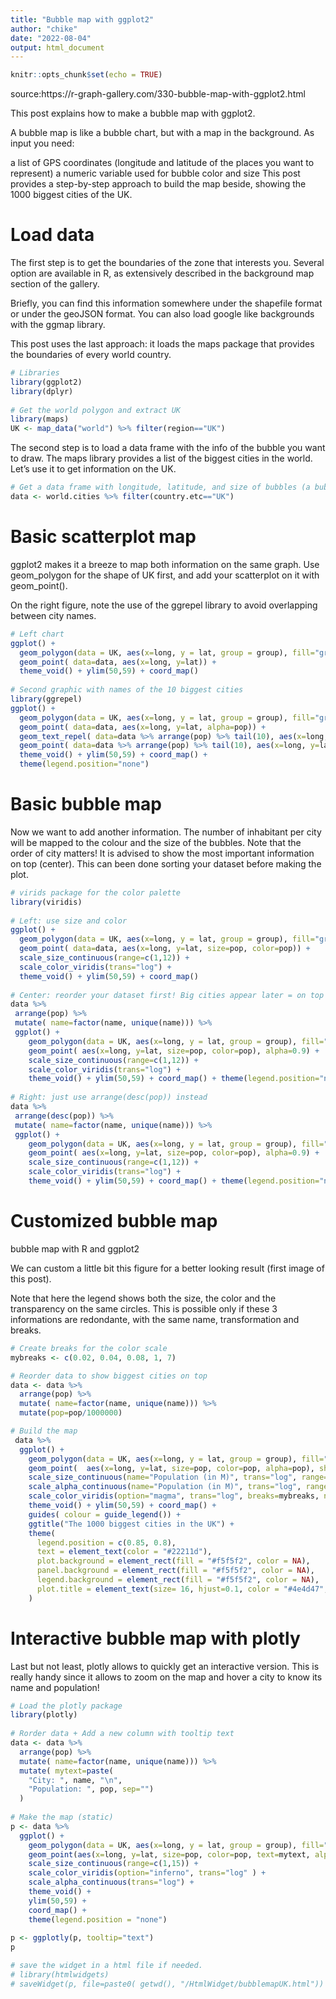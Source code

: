 ---
title: "Bubble map with ggplot2"
author: "chike"
date: "2022-08-04"
output: html_document
---

```{r setup, include=FALSE}
knitr::opts_chunk$set(echo = TRUE)
```
source:https://r-graph-gallery.com/330-bubble-map-with-ggplot2.html

This post explains how to make a bubble map with ggplot2.

A bubble map is like a bubble chart, but with a map in the background. As input you need:

a list of GPS coordinates (longitude and latitude of the places you want to represent)
a numeric variable used for bubble color and size
This post provides a step-by-step approach to build the map beside, showing the 1000 biggest cities of the UK.

# Load data
The first step is to get the boundaries of the zone that interests you. Several option are available in R, as extensively described in the background map section of the gallery.

Briefly, you can find this information somewhere under the shapefile format or under the geoJSON format. You can also load google like backgrounds with the ggmap library.

This post uses the last approach: it loads the maps package that provides the boundaries of every world country.

```{r}
# Libraries
library(ggplot2)
library(dplyr)
 
# Get the world polygon and extract UK
library(maps)
UK <- map_data("world") %>% filter(region=="UK")

```
The second step is to load a data frame with the info of the bubble you want to draw. The maps library provides a list of the biggest cities in the world. Let’s use it to get information on the UK.
```{r}
# Get a data frame with longitude, latitude, and size of bubbles (a bubble = a city)
data <- world.cities %>% filter(country.etc=="UK")

```
# Basic scatterplot map
ggplot2 makes it a breeze to map both information on the same graph. Use geom_polygon for the shape of UK first, and add your scatterplot on it with geom_point().

On the right figure, note the use of the ggrepel library to avoid overlapping between city names.

```{r}
# Left chart
ggplot() +
  geom_polygon(data = UK, aes(x=long, y = lat, group = group), fill="grey", alpha=0.3) +
  geom_point( data=data, aes(x=long, y=lat)) +
  theme_void() + ylim(50,59) + coord_map() 
 
# Second graphic with names of the 10 biggest cities
library(ggrepel)
ggplot() +
  geom_polygon(data = UK, aes(x=long, y = lat, group = group), fill="grey", alpha=0.3) +
  geom_point( data=data, aes(x=long, y=lat, alpha=pop)) +
  geom_text_repel( data=data %>% arrange(pop) %>% tail(10), aes(x=long, y=lat, label=name), size=5) +
  geom_point( data=data %>% arrange(pop) %>% tail(10), aes(x=long, y=lat), color="red", size=3) +
  theme_void() + ylim(50,59) + coord_map() +
  theme(legend.position="none")

```
# Basic bubble map
Now we want to add another information. The number of inhabitant per city will be mapped to the colour and the size of the bubbles. Note that the order of city matters! It is advised to show the most important information on top (center). This can been done sorting your dataset before making the plot.

```{r}
# virids package for the color palette
library(viridis)
 
# Left: use size and color
ggplot() +
  geom_polygon(data = UK, aes(x=long, y = lat, group = group), fill="grey", alpha=0.3) +
  geom_point( data=data, aes(x=long, y=lat, size=pop, color=pop)) +
  scale_size_continuous(range=c(1,12)) +
  scale_color_viridis(trans="log") +
  theme_void() + ylim(50,59) + coord_map() 
 
# Center: reorder your dataset first! Big cities appear later = on top
data %>%
 arrange(pop) %>% 
 mutate( name=factor(name, unique(name))) %>% 
 ggplot() +
    geom_polygon(data = UK, aes(x=long, y = lat, group = group), fill="grey", alpha=0.3) +
    geom_point( aes(x=long, y=lat, size=pop, color=pop), alpha=0.9) +
    scale_size_continuous(range=c(1,12)) +
    scale_color_viridis(trans="log") +
    theme_void() + ylim(50,59) + coord_map() + theme(legend.position="none")
 
# Right: just use arrange(desc(pop)) instead
data %>%
 arrange(desc(pop)) %>% 
 mutate( name=factor(name, unique(name))) %>% 
 ggplot() +
    geom_polygon(data = UK, aes(x=long, y = lat, group = group), fill="grey", alpha=0.3) +
    geom_point( aes(x=long, y=lat, size=pop, color=pop), alpha=0.9) +
    scale_size_continuous(range=c(1,12)) +
    scale_color_viridis(trans="log") +
    theme_void() + ylim(50,59) + coord_map() + theme(legend.position="none")

```
# Customized bubble map
bubble map with R and ggplot2

We can custom a little bit this figure for a better looking result (first image of this post).

Note that here the legend shows both the size, the color and the transparency on the same circles. This is possible only if these 3 informations are redondante, with the same name, transformation and breaks.

```{r}
# Create breaks for the color scale
mybreaks <- c(0.02, 0.04, 0.08, 1, 7)

# Reorder data to show biggest cities on top
data <- data %>%
  arrange(pop) %>%
  mutate( name=factor(name, unique(name))) %>%
  mutate(pop=pop/1000000) 

# Build the map
 data %>%
  ggplot() +
    geom_polygon(data = UK, aes(x=long, y = lat, group = group), fill="grey", alpha=0.3) +
    geom_point(  aes(x=long, y=lat, size=pop, color=pop, alpha=pop), shape=20, stroke=FALSE) +
    scale_size_continuous(name="Population (in M)", trans="log", range=c(1,12), breaks=mybreaks) +
    scale_alpha_continuous(name="Population (in M)", trans="log", range=c(0.1, .9), breaks=mybreaks) +
    scale_color_viridis(option="magma", trans="log", breaks=mybreaks, name="Population (in M)" ) +
    theme_void() + ylim(50,59) + coord_map() + 
    guides( colour = guide_legend()) +
    ggtitle("The 1000 biggest cities in the UK") +
    theme(
      legend.position = c(0.85, 0.8),
      text = element_text(color = "#22211d"),
      plot.background = element_rect(fill = "#f5f5f2", color = NA), 
      panel.background = element_rect(fill = "#f5f5f2", color = NA), 
      legend.background = element_rect(fill = "#f5f5f2", color = NA),
      plot.title = element_text(size= 16, hjust=0.1, color = "#4e4d47", margin = margin(b = -0.1, t = 0.4, l = 2, unit = "cm")),
    )

```
# Interactive bubble map with plotly

Last but not least, plotly allows to quickly get an interactive version. This is really handy since it allows to zoom on the map and hover a city to know its name and population!

```{r}
# Load the plotly package
library(plotly)
 
# Rorder data + Add a new column with tooltip text
data <- data %>%
  arrange(pop) %>%
  mutate( name=factor(name, unique(name))) %>%
  mutate( mytext=paste(
    "City: ", name, "\n", 
    "Population: ", pop, sep="")
  )
 
# Make the map (static)
p <- data %>%
  ggplot() +
    geom_polygon(data = UK, aes(x=long, y = lat, group = group), fill="grey", alpha=0.3) +
    geom_point(aes(x=long, y=lat, size=pop, color=pop, text=mytext, alpha=pop) ) +
    scale_size_continuous(range=c(1,15)) +
    scale_color_viridis(option="inferno", trans="log" ) +
    scale_alpha_continuous(trans="log") +
    theme_void() +
    ylim(50,59) +
    coord_map() +
    theme(legend.position = "none")
 
p <- ggplotly(p, tooltip="text")
p

# save the widget in a html file if needed.
# library(htmlwidgets)
# saveWidget(p, file=paste0( getwd(), "/HtmlWidget/bubblemapUK.html"))

```


